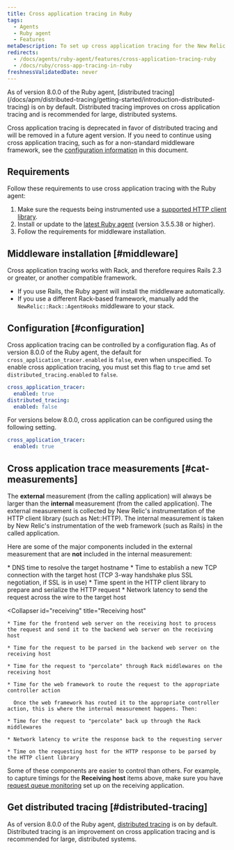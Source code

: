 ```yaml
---
title: Cross application tracing in Ruby
tags:
  - Agents
  - Ruby agent
  - Features
metaDescription: To set up cross application tracing for the New Relic Ruby agent, start here.
redirects:
  - /docs/agents/ruby-agent/features/cross-application-tracing-ruby
  - /docs/ruby/cross-app-tracing-in-ruby
freshnessValidatedDate: never
---
```


<Callout variant="important">
  As of version 8.0.0 of the Ruby agent, [distributed tracing](/docs/apm/distributed-tracing/getting-started/introduction-distributed-tracing) is on by default. Distributed tracing improves on cross application tracing and is recommended for large, distributed systems.

  Cross application tracing is deprecated in favor of distributed tracing and will be removed in a future agent version. If you need to continue using cross application tracing, such as for a non-standard middleware framework, see the [configuration information](#configuration) in this document.
</Callout>

## Requirements

Follow these requirements to use cross application tracing with the Ruby agent:

1. Make sure the requests being instrumented use a [supported HTTP client library](/docs/ruby/ruby-http-clients).
2. Install or update to the [latest Ruby agent](/docs/ruby/ruby-agent-installation) (version 3.5.5.38 or higher).
3. Follow the requirements for middleware installation.

## Middleware installation [#middleware]

Cross application tracing works with Rack, and therefore requires Rails 2.3 or greater, or another compatible framework.

* If you use Rails, the Ruby agent will install the middleware automatically.
* If you use a different Rack-based framework, manually add the `NewRelic::Rack::AgentHooks` middleware to your stack.

## Configuration [#configuration]

Cross application tracing can be controlled by a configuration flag. As of version 8.0.0 of the Ruby agent, the default for `cross_application_tracer.enabled` is `false`, even when unspecified. To enable cross application tracing, you must set this flag to `true` amd set `distributed_tracing.enabled` to `false`.

```yaml
cross_application_tracer:
  enabled: true
distributed_tracing:
  enabled: false
```

For versions below 8.0.0, cross application can be configured using the following setting.

```yaml
cross_application_tracer:
  enabled: true
```

## Cross application trace measurements [#cat-measurements]

The <DNT>**external**</DNT> measurement (from the calling application) will always be larger than the <DNT>**internal**</DNT> measurement (from the called application). The external measurement is collected by New Relic's instrumentation of the HTTP client library (such as Net::HTTP). The internal measurement is taken by New Relic's instrumentation of the web framework (such as Rails) in the called application.

Here are some of the major components included in the external measurement that are **not** included in the internal measurement:

<CollapserGroup>
  <Collapser
    id="calling"
    title="From calling app to target host"
  >
    * DNS time to resolve the target hostname
    * Time to establish a new TCP connection with the target host (TCP 3-way handshake plus SSL negotiation, if SSL is in use)
    * Time spent in the HTTP client library to prepare and serialize the HTTP request
    * Network latency to send the request across the wire to the target host
  </Collapser>

  <Collapser
    id="receiving"
    title="Receiving host"
  >
    * Time for the frontend web server on the receiving host to process the request and send it to the backend web server on the receiving host

    * Time for the request to be parsed in the backend web server on the receiving host

    * Time for the request to "percolate" through Rack middlewares on the receiving host

    * Time for the web framework to route the request to the appropriate controller action

      Once the web framework has routed it to the appropriate controller action, this is where the internal measurement happens. Then:

    * Time for the request to "percolate" back up through the Rack middlewares

    * Network latency to write the response back to the requesting server

    * Time on the requesting host for the HTTP response to be parsed by the HTTP client library
  </Collapser>
</CollapserGroup>

Some of these components are easier to control than others. For example, to capture timings for the <DNT>**Receiving host**</DNT> items above, make sure you have [request queue monitoring](/docs/features/configuring-request-queue-reporting) set up on the receiving application.

## Get distributed tracing [#distributed-tracing]

As of version 8.0.0 of the Ruby agent, [distributed tracing](/docs/apm/distributed-tracing/getting-started/introduction-distributed-tracing) is on by default. Distributed tracing is an improvement on cross application tracing and is recommended for large, distributed systems.
